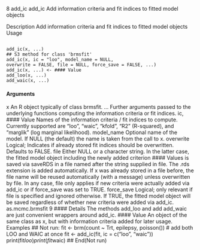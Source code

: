 
8 add_ic
add_ic Add information criteria and fit indices to fitted model objects

Description
Add information criteria and fit indices to fitted model objects
Usage
<pre><code>
add_ic(x, ...)
## S3 method for class 'brmsfit'
add_ic(x, ic = "loo", model_name = NULL,
overwrite = FALSE, file = NULL, force_save = FALSE, ...)
add_ic(x, ...) <- #### Value
add_loo(x, ...)
add_waic(x, ...)
</code></pre>

#### Arguments

x An R object typically of class brmsfit.
... Further arguments passed to the underlying functions computing the information
criteria or fit indices.
ic, #### Value Names of the information criteria / fit indices to compute. Currently supported
are "loo", "waic", "kfold", "R2" (R-squared), and "marglik" (log marginal
likelihood).
model_name Optional name of the model. If NULL (the default) the name is taken from the
call to x.
overwrite Logical; Indicates if already stored fit indices should be overwritten. Defaults to
FALSE.
file Either NULL or a character string. In the latter case, the fitted model object
including the newly added criterion #### Values is saved via saveRDS in a file named
after the string supplied in file. The .rds extension is added automatically. If
x was already stored in a file before, the file name will be reused automatically
(with a message) unless overwritten by file. In any case, file only applies if
new criteria were actually added via add_ic or if force_save was set to TRUE.
force_save Logical; only relevant if file is specified and ignored otherwise. If TRUE, the
fitted model object will be saved regardless of whether new criteria were added
via add_ic.
as.mcmc.brmsfit 9
#### Details
The methods add_loo and add add_waic are just convenient wrappers around add_ic.
#### Value
An object of the same class as x, but with information criteria added for later usage.
Examples
## Not run:
fit <- brm(count ~ Trt, epilepsy, poisson())
# add both LOO and WAIC at once
fit <- add_ic(fit, ic = c("loo", "waic"))
print(fit$loo)
print(fit$waic)
## End(Not run)
